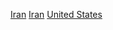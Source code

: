 {{Catnav|頁面分類|各種主題的頁面分類|按國家分類|各國外交|美國外交}}
{{Catnav|頁面分類|各種主題的頁面分類|按國家分類|各國外交|伊朗外交}}

[[Category:美國雙邊關係|Iran]]
[[Category:美國－中東關係|Iran]]
[[Category:伊朗雙邊關係|United States]]